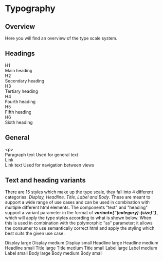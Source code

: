 
<Meta title="Foundations/Typography" />

# Typography

## Overview

Here you will find an overview of the type scale system.

## Headings

<Canvas>
  <Box display="flex" flexDirection="column" gap={theme.spacing.medium} p={theme.spacing.large}>
    <Flexbox gap={theme.spacing.large}>
      <Heading as={"h1"} variant={"display-large"}>H1</Heading>
      <div>
        <Heading as={"h1"} variant={"display-large"}>Main heading</Heading>
      </div>
    </Flexbox>
    <Flexbox gap={theme.spacing.large}>
      <Heading as={"h2"} variant={"display-medium"}>H2</Heading>
      <div>
        <Heading as={"h2"} variant={"display-medium"}>Secondary heading</Heading>
      </div>
    </Flexbox>
    <Flexbox gap={theme.spacing.large}>
      <Heading as={"h3"} variant={"display-small"}>H3</Heading>
      <div>
        <Heading as={"h3"} variant={"display-small"}>Tertiary heading</Heading>
      </div>
    </Flexbox>
    <Flexbox gap={theme.spacing.large}>
      <Heading as={"h4"} variant={"headline-large"}>H4</Heading>
      <div>
        <Heading as={"h4"} variant={"headline-large"}>Fourth heading</Heading>
      </div>
    </Flexbox>
    <Flexbox gap={theme.spacing.large}>
      <Heading as={"h5"} variant={"headline-medium"}>H5</Heading>
      <div>
        <Heading as={"h5"} variant={"headline-medium"}>Fifth heading</Heading>
      </div>
    </Flexbox>
    <Flexbox gap={theme.spacing.large}>
      <Heading as={"h6"} variant={"headline-small"}>H6</Heading>
      <div>
        <Heading as={"h6"} variant={"headline-small"}>Sixth heading</Heading>
      </div>
    </Flexbox>
  </Box>
</Canvas>

## General

<Canvas>
  <Box display="flex" flexDirection="column" gap={theme.spacing.medium} p={theme.spacing.large}>
    <Flexbox gap={theme.spacing.large}>
      <Text as={"p"} variant={"body-large"}>&lt;p&gt;</Text>
      <div>
        <Text as={"p"} variant={"body-large"}>Paragraph text</Text>
        <Text variant={"body-large"}>Used for general text</Text>
      </div>
    </Flexbox>
    <Flexbox gap={theme.spacing.large}>
      <Text as={"a"} variant={"body-large"} href="/">Link</Text>
      <div>
        <Text as={"a"} variant={"body-large"} href="/">Link text</Text>
        <Text variant={"body-large"}>Used for navigation between views</Text>
      </div>
    </Flexbox>
  </Box>
</Canvas>

## Text and heading variants
There are 15 styles which make up the type scale, they fall into 4 different categories: _Display, Headline, Title, Label and Body_.
These are meant to support a wide range of use cases and can be used in combination with multiple different html elements.
The components "text" and "heading" support a variant parameter in the format of ___variant={"(category)-(size)"}___,
which will apply the type styles according to what is shown below. When this is used in combination with the polymorphic "as" parameter;
it allows the consumer to use semantically correct html and apply the styling which best suits the given use case.

<Canvas>
  <Box display="flex" flexDirection="column" gap={theme.spacing.medium} p={theme.spacing.large}>
    <Text variant={"display-large"}>Display large</Text>
    <Text variant={"display-medium"}>Display medium</Text>
    <Text variant={"display-small"}>Display small</Text>
    <Text variant={"headline-large"}>Headline large</Text>
    <Text variant={"headline-medium"}>Headline medium</Text>
    <Text variant={"headline-small"}>Headline small</Text>
    <Text variant={"title-large"}>Title large</Text>
    <Text variant={"title-medium"}>Title medium</Text>
    <Text variant={"title-small"}>Title small</Text>
    <Text variant={"label-large"}>Label large</Text>
    <Text variant={"label-medium"}>Label medium</Text>
    <Text variant={"label-small"}>Label small</Text>
    <Text variant={"body-large"}>Body large</Text>
    <Text variant={"body-medium"}>Body medium</Text>
    <Text variant={"body-small"}>Body small</Text>
  </Box>
</Canvas>
